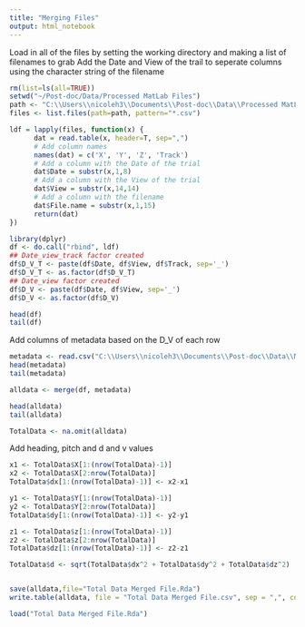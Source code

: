 ```yaml
---
title: "Merging Files"
output: html_notebook
---
```


Load in all of the files by setting the working directory and making a list of filenames to grab
Add the Date and View of the trail to seperate columns using the character string of the filename


```r
rm(list=ls(all=TRUE))
setwd("~/Post-doc/Data/Processed MatLab Files")
path <- "C:\\Users\\nicoleh3\\Documents\\Post-doc\\Data\\Processed MatLab Files\\"
files <- list.files(path=path, pattern="*.csv")

ldf = lapply(files, function(x) {
      dat = read.table(x, header=T, sep=",")
      # Add column names
      names(dat) = c('X', 'Y', 'Z', 'Track')
      # Add a column with the Date of the trial
      dat$Date = substr(x,1,8)
      # Add a column with the View of the trial
      dat$View = substr(x,14,14)
      # Add a column with the filename
      dat$File.name = substr(x,1,15)
      return(dat)
})

library(dplyr)
df <- do.call("rbind", ldf)
## Date_view_track factor created
df$D_V_T <- paste(df$Date, df$View, df$Track, sep='_')
df$D_V_T <- as.factor(df$D_V_T)
## Date_view factor created
df$D_V <- paste(df$Date, df$View, sep='_') 
df$D_V <- as.factor(df$D_V)

head(df)
tail(df)
```

Add columns of metadata based on the D_V of each row

```r
metadata <- read.csv("C:\\Users\\nicoleh3\\Documents\\Post-doc\\Data\\Metadata flat file 2021.08.10.csv", header = T)
head(metadata)
tail(metadata)

alldata <- merge(df, metadata)

head(alldata)
tail(alldata)

TotalData <- na.omit(alldata)

```

Add heading, pitch and d and v values
```r
x1 <- TotalData$X[1:(nrow(TotalData)-1)]
x2 <- TotalData$X[2:nrow(TotalData)]
TotalData$dx[1:(nrow(TotalData)-1)] <- x2-x1

y1 <- TotalData$Y[1:(nrow(TotalData)-1)]
y2 <- TotalData$Y[2:nrow(TotalData)]
TotalData$dy[1:(nrow(TotalData)-1)] <- y2-y1

z1 <- TotalData$z[1:(nrow(TotalData)-1)]
z2 <- TotalData$z[2:nrow(TotalData)]
TotalData$dz[1:(nrow(TotalData)-1)] <- z2-z1

TotalData$d <- sqrt(TotalData$dx^2 + TotalData$dy^2 + TotalData$dz^2)



```




```r
save(alldata,file="Total Data Merged File.Rda")
write.table(alldata, file = "Total Data Merged File.csv", sep = ",", col.names = T)

load("Total Data Merged File.Rda")

```




